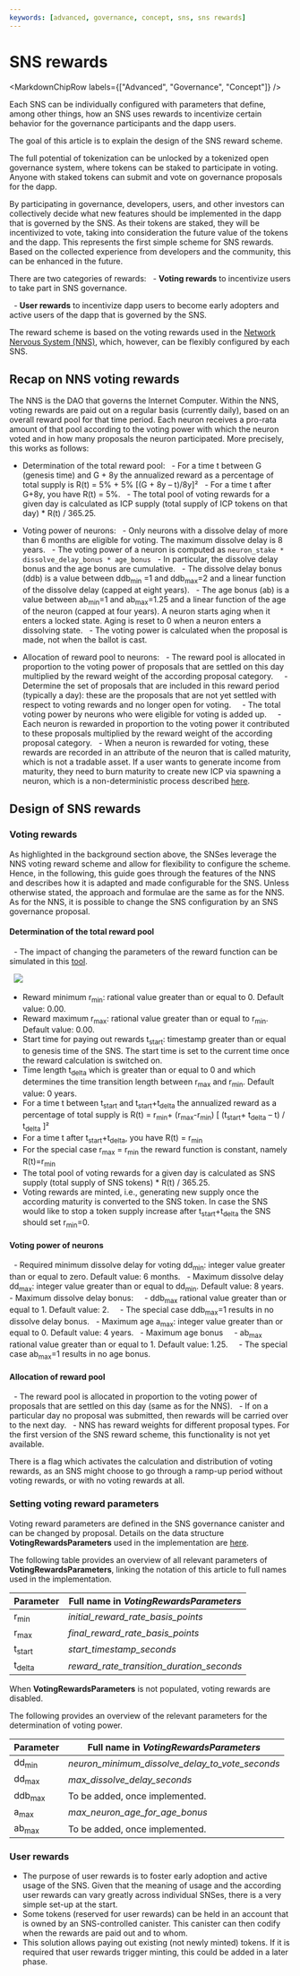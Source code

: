 ---
keywords: [advanced, governance, concept, sns, sns rewards]
---


# SNS rewards

<MarkdownChipRow labels={["Advanced", "Governance", "Concept"]} />

Each SNS can be individually configured with parameters that define, among other things, how an SNS uses rewards to incentivize certain behavior for the governance participants and the dapp users.

The goal of this article is to explain the design of the SNS reward scheme.

The full potential of tokenization can be unlocked by a tokenized open governance system, where tokens can be staked to participate in voting. Anyone with staked tokens can submit and vote on governance proposals for the dapp.

By participating in governance, developers, users, and other investors can collectively decide what new features should be implemented in the dapp that is governed by the SNS.
As their tokens are staked, they will be incentivized to vote, taking into consideration the future value of the tokens and the dapp. This represents the first simple scheme for SNS rewards. Based on the collected experience from developers and the community, this can be enhanced in the future.

There are two categories of rewards:
  - **Voting rewards** to incentivize users to take part in SNS governance.

  - **User rewards** to incentivize dapp users to become early adopters and active users of the dapp that is governed by the SNS.

The reward scheme is based on the voting rewards used in the [Network Nervous System (NNS)](https://medium.com/dfinity/the-network-nervous-system-governing-the-internet-computer), which, however, can be flexibly configured by each SNS.

## Recap on NNS voting rewards

The NNS is the DAO that governs the Internet Computer.
Within the NNS, voting rewards are paid out on a regular basis (currently daily), based on an overall reward pool for that time period.
Each neuron receives a pro-rata amount of that pool according to the voting power with which the neuron voted and in how many proposals the neuron participated. More precisely, this works as follows:

- Determination of the total reward pool:
  - For a time t between G (genesis time) and G + 8y the annualized reward as a percentage of total supply is R(t) = 5% + 5% [(G + 8y – t)/8y]²
  - For a time t after G+8y, you have R(t) = 5%.
  - The total pool of voting rewards for a given day is calculated as ICP supply (total supply of ICP tokens on that day) * R(t) / 365.25.
- Voting power of neurons:
  - Only neurons with a dissolve delay of more than 6 months are eligible for voting. The maximum dissolve delay is 8 years.
  - The voting power of a neuron is computed as `neuron_stake * dissolve_delay_bonus * age_bonus`
  - In particular, the dissolve delay bonus and the age bonus are cumulative.
  - The dissolve delay bonus (ddb) is a value between ddb<sub>min</sub> =1 and ddb<sub>max</sub>=2 and a linear function of the dissolve delay (capped at eight years).
  - The age bonus (ab) is a value between ab<sub>min</sub>=1 and ab<sub>max</sub>=1.25 and a linear function of the age of the neuron (capped at four years). A neuron starts aging when it enters a locked state. Aging is reset to 0 when a neuron enters a dissolving state.
  - The voting power is calculated when the proposal is made, not when the ballot is cast.

- Allocation of reward pool to neurons:
  - The reward pool is allocated in proportion to the voting power of proposals that are settled on this day multiplied by the reward weight of the according proposal category.
    - Determine the set of proposals that are included in this reward period (typically a day): these are the proposals that are not yet settled with respect to voting rewards and no longer open for voting.
    - The total voting power by neurons who were eligible for voting is added up.
    - Each neuron is rewarded in proportion to the voting power it contributed to these proposals multiplied by the reward weight of the according proposal category.
  - When a neuron is rewarded for voting, these rewards are recorded in an attribute of the neuron that is called maturity, which is not a tradable asset. If a user wants to generate income from maturity, they need to burn maturity to create new ICP via spawning a neuron, which is a non-deterministic process described [here](https://wiki.internetcomputer.org/wiki/Maturity_modulation).

## Design of SNS rewards

### Voting rewards

As highlighted in the background section above, the SNSes leverage the NNS voting reward scheme and allow for flexibility to configure the scheme. Hence, in the following, this guide goes through the features of the NNS and describes how it is adapted and made configurable for the SNS.
Unless otherwise stated, the approach and formulae are the same as for the NNS.
As for the NNS, it is possible to change the SNS configuration by an SNS governance proposal.

#### Determination of the total reward pool
  - The impact of changing the parameters of the reward function can be simulated in this [tool](https://docs.google.com/spreadsheets/d/1cTqgjGcG5rEQ5kRGprpdLvBL7ZdTqUDCuCi0QjClbgk/edit#gid=0).

  ![](./_attachments/graph_rewards_total_supply.png)
- Reward minimum r<sub>min</sub>: rational value greater than or equal to 0. Default value: 0.00.
- Reward maximum r<sub>max</sub>: rational value greater than or equal to r<sub>min</sub>. Default value: 0.00.
- Start time for paying out rewards t<sub>start</sub>: timestamp greater than or equal to genesis time of the SNS. The start time is set to the current time once the reward calculation is switched on.
- Time length t<sub>delta</sub> which is greater than or equal to 0 and which determines the time transition length between r<sub>max</sub> and r<sub>min</sub>. Default value: 0 years.
- For a time t between t<sub>start</sub> and t<sub>start</sub>+t<sub>delta</sub> the annualized reward as a percentage of total supply is R(t) = r<sub>min</sub>+ (r<sub>max</sub>-r<sub>min</sub>) [ (t<sub>start</sub>+ t<sub>delta</sub> – t) / t<sub>delta</sub> ]²
- For a time t after t<sub>start</sub>+t<sub>delta</sub>, you have R(t) = r<sub>min</sub>
- For the special case r<sub>max</sub> = r<sub>min</sub> the reward function is constant, namely R(t)=r<sub>min</sub>
- The total pool of voting rewards for a given day is calculated as SNS supply (total supply of SNS tokens) * R(t) / 365.25.
- Voting rewards are minted, i.e., generating new supply once the according maturity is converted to the SNS token. In case the SNS would like to stop a token supply increase after t<sub>start</sub>+t<sub>delta</sub> the SNS should set r<sub>min</sub>=0.

#### Voting power of neurons
  - Required minimum dissolve delay for voting dd<sub>min</sub>: integer value greater than or equal to zero. Default value: 6 months.
  - Maximum dissolve delay dd<sub>max</sub>: integer value greater than or equal to dd<sub>min</sub>. Default value: 8 years.
  - Maximum dissolve delay bonus:
    - ddb<sub>max</sub> rational value greater than or equal to 1. Default value: 2.
    - The special case ddb<sub>max</sub>=1 results in no dissolve delay bonus.
  - Maximum age a<sub>max</sub>: integer value greater than or equal to 0. Default value: 4 years.
  - Maximum age bonus
    - ab<sub>max</sub> rational value greater than or equal to 1. Default value: 1.25.
    - The special case ab<sub>max</sub>=1 results in no age bonus.
#### Allocation of reward pool
  - The reward pool is allocated in proportion to the voting power of proposals that are settled on this day (same as for the NNS).
  - If on a particular day no proposal was submitted, then rewards will be carried over to the next day.
  - NNS has reward weights for different proposal types. For the first version of the SNS reward scheme, this functionality is not yet available.

There is a flag which activates the calculation and distribution of voting rewards, as an SNS might choose to go through a ramp-up period without voting rewards, or with no voting rewards at all.

### Setting voting reward parameters

Voting reward parameters are defined in the SNS governance canister and can be changed by proposal. Details on the data structure **VotingRewardsParameters** used in the implementation are [here](https://github.com/dfinity/ic/blob/master/rs/sns/governance/proto/ic_sns_governance/pb/v1/governance.proto#L726).

The following table provides an overview of all relevant parameters of **VotingRewardsParameters**, linking the notation of this article to full names used in the implementation.

|Parameter|Full name in *VotingRewardsParameters*|
| --- | --- |
|r<sub>min</sub>|*initial_reward_rate_basis_points*|
|r<sub>max</sub>|*final_reward_rate_basis_points*|
|t<sub>start</sub>|*start_timestamp_seconds*|
|t<sub>delta</sub>|*reward_rate_transition_duration_seconds*|

When **VotingRewardsParameters** is not populated, voting rewards are disabled.

The following provides an overview of the relevant parameters for the determination of voting power.

|Parameter|Full name in *VotingRewardsParameters*|
| --- | --- |
|dd<sub>min</sub>|*neuron_minimum_dissolve_delay_to_vote_seconds*|
|dd<sub>max</sub>|*max_dissolve_delay_seconds*|
|ddb<sub>max</sub>|To be added, once implemented.|
|a<sub>max</sub>|*max_neuron_age_for_age_bonus*|
|ab<sub>max</sub>|To be added, once implemented.|

### User rewards

- The purpose of user rewards is to foster early adoption and active usage of the SNS. Given that the meaning of usage and the according user rewards can vary greatly across individual SNSes, there is a very simple set-up at the start.
- Some tokens (reserved for user rewards) can be held in an account that is owned by an SNS-controlled canister. This canister can then codify when the rewards are paid out and to whom.
- This solution allows paying out existing (not newly minted) tokens. If it is required that user rewards trigger minting, this could be added in a later phase.